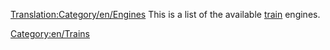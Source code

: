 [[Translation:Category/en/Engines]]
This is a list of the available [[Main/en/Trains|train]] engines.

[[Category:en/Trains]]
